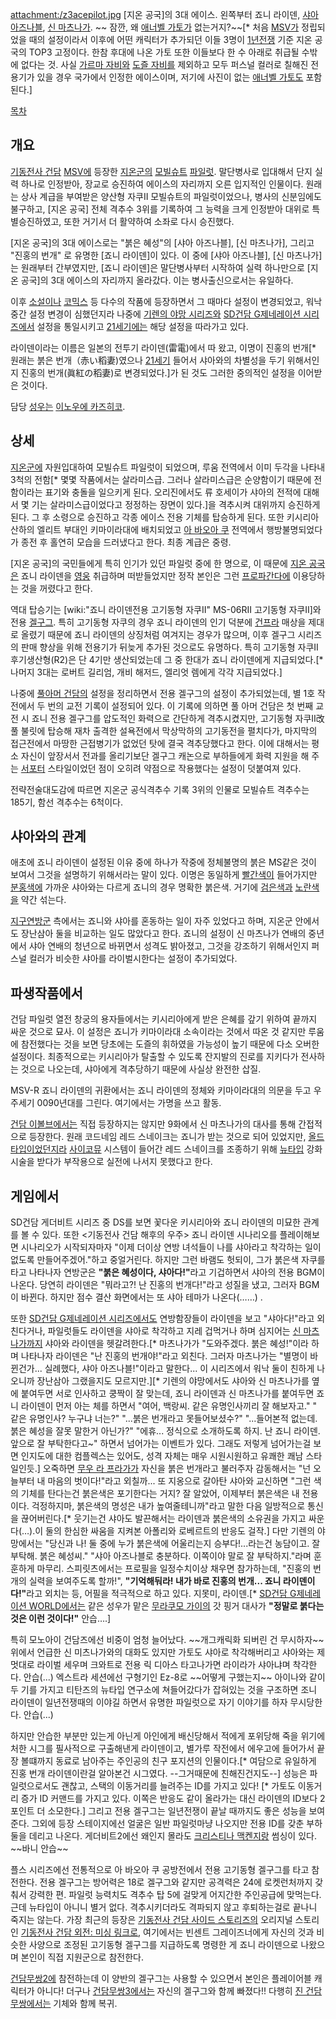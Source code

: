 attachment:/z3acepilot.jpg
[지온 공국]의 3대 에이스. 왼쪽부터 죠니 라이덴, [[샤아 아즈나블]], [[신 마츠나가]]. ~~ 잠깐, 왜 [[애너벨 가토]]가 없는거지?~~[* 처음 [[MSV]]가 정립되었을 때의 설정이라서 이후에 어떤 캐릭터가 추가되던 이들 3명이 [[1년전쟁]] 기준 지온 공국의 TOP3 고정이다. 한참 후대에 나온 가토 또한 이들보다 한 수 아래로 취급될 수밖에 없다는 것. 사실 [[가르마 자비]]와 [[도즐 자비]]를 제외하고 모두 퍼스널 컬러로 칠해진 전용기가 있을 경우 국가에서 인정한 에이스이며, 저기에 사진이 없는 [[애너벨 가토]]도 포함된다.]

[[목차]]

== 개요 ==
[[기동전사 건담]] [[MSV]]에 등장한 [[지온군]]의 [[모빌슈트]] [[파일럿]]. 말단병사로 입대해서 단지 실력 하나로 인정받아, 장교로 승진하여 에이스의 자리까지 오른 입지적인 인물이다. 원래는 상사 계급을 부여받은 양산형 자쿠II 모빌슈트의 파일럿이었으나, 병사의 신분임에도 불구하고, [지온 공국] 전체 격추수 3위를 기록하여 그 능력을 크게 인정받아 대위로 특별승진하였고, 또한 거기서 더 활약하여 소좌로 다시 승진했다. 

[지온 공국]의 3대 에이스로는 "붉은 혜성"의 [샤아 아즈나블], [신 마츠나가], 그리고 "진홍의 번개" 로 유명한 [죠니 라이덴]이 있다. 이 중에 [샤아 아즈나블], [신 마츠나가]는 원래부터 간부였지만, [죠니 라이덴]은 말단병사부터 시작하여 실력 하나만으로 [지온 공국]의 3대 에이스의 자리까지 올라갔다. 이는 병사출신으로서는 유일하다.

이후 [[소설]]이나 [[코믹스]] 등 다수의 작품에 등장하면서 그 때마다 설정이 변경되었고, 워낙 중간 설정 변경이 심했던지라 나중에 [[기렌의 야망 시리즈]]와 [[SD건담 G제네레이션 시리즈]]에서 설정을 통일시키고 [[21세기]]에는 해당 설정을 따라가고 있다.

라이덴이라는 이름은 일본의 전투기 라이덴(雷電)에서 따 왔고, 이명이 진홍의 번개[* 원래는 붉은 번개（赤い稻妻)였으나 [[21세기]] 들어서 샤아와의 차별성을 두기 위해서인지 진홍의 번개(眞紅の稻妻)로 변경되었다.]가 된 것도 그러한 중의적인 설정을 이어받은 것이다.

담당 [[성우]]는 [[이노우에 카즈히코]].

== 상세 ==
[[지온군]]에 자원입대하여 모빌슈트 파일럿이 되었으며, 루움 전역에서 이미 두각을 나타내 3척의 전함[* 몇몇 작품에서는 살라미스급. 그러나 살라미스급은 순양함이기 때문에 전함이라는 표기와 충돌을 일으키게 된다. 오리진에서도 류 호세이가 샤아의 전적에 대해서 몇 기는 살라미스급이었다고 정정하는 장면이 있다.]을 격추시켜 대위까지 승진하게 된다. 그 후 소령으로 승진하고 각종 에이스 전용 기체를 탑승하게 된다. 또한 키시리아 산하의 엘리트 부대인 키마이라대에 배치되었고 [[아 바오아 쿠]] 전역에서 행방불명되었다가 종전 후 홀연히 모습을 드러냈다고 한다. 최종 계급은 중령.

[지온 공국]의 국민들에게 특히 인기가 있던 파일럿 중에 한 명으로, 이 때문에 [[지온 공국]]은 죠니 라이덴을 [[영웅]] 취급하며 떠받들었지만 정작 본인은 그런 [[프로파간다]]에 이용당하는 것을 꺼렸다고 한다. 

역대 탑승기는 [wiki:"죠니 라이덴전용 고기동형 자쿠II" MS-06RII 고기동형 자쿠II]와 전용 [[겔구그]]. 특히 고기동형 자쿠의 경우 죠니 라이덴의 인기 덕분에 [[건프라]] 매상을 제대로 올렸기 때문에 죠니 라이덴의 상징처럼 여겨지는 경우가 많으며, 이후 겔구그 시리즈의 판매 향상을 위해 전용기가 뒤늦게 추가된 것으로도 유명하다. 특히 고기동형 자쿠II 후기생산형(R2)은 단 4기만 생산되었는데 그 중 한대가 죠니 라이덴에게 지급되었다.[* 나머지 3대는 로버트 길리엄, 개비 해저드, 엘리엇 렘에게 각각 지급되었다.]

나중에 [[풀아머 건담]]의 설정을 정리하면서 전용 겔구그의 설정이 추가되었는데, 별 1호 작전에서 두 번의 교전 기록이 설정되어 있다. 이 기록에 의하면 풀 아머 건담은 첫 번째 교전 시 죠니 전용 겔구그를 압도적인 화력으로 간단하게 격추시켰지만, 고기동형 자쿠II改 풀 불릿에 탑승해 재차 출격한 설욕전에서 막상막하의 고기동전을 펼치다가, 마지막의 접근전에서 마땅한 근접병기가 없었던 탓에 결국 격추당했다고 한다. 이에 대해서는 평소 자신이 앞장서서 전과를 올리기보단 겔구그 캐논으로 부하들에게 화력 지원을 해 주는 [[서포터]] 스타일이었던 점이 오히려 약점으로 작용했다는 설정이 덧붙여져 있다.

전략전술대도감에 따르면 지온군 공식격추수 기록 3위의 인물로 모빌슈트 격추수는 185기, 함선 격추수는 6척이다.

== 샤아와의 관계 ==
애초에 죠니 라이덴이 설정된 이유 중에 하나가 작중에 정체불명의 붉은 MS같은 것이 보여서 그것을 설명하기 위해서라는 말이 있다. 이명은 동일하게 [[빨간색]]이 들어가지만 [[분홍색]]에 가까운 샤아와는 다르게 죠니의 경우 명확한 붉은색. 거기에 [[검은색]]과 [[노란색]]을 약간 섞는다.

[[지구연방군]] 측에서는 죠니와 샤아를 혼동하는 일이 자주 있었다고 하며, 지온군 안에서도 장난삼아 둘을 비교하는 일도 많았다고 한다. 죠니의 설정이 신 마츠나가 연배의 중년에서 샤아 연배의 청년으로 바뀌면서 성격도 밝아졌고, 그것을 강조하기 위해서인지 퍼스널 컬러가 비슷한 샤아를 라이벌시한다는 설정이 추가되었다.


== 파생작품에서 ==
건담 파일럿 열전 창궁의 용자들에서는 키시리아에게 받은 은혜를 갚기 위하여 끝까지 싸운 것으로 묘사. 이 설정은 죠니가 키마이라대 소속이라는 것에서 따온 것 같지만 루움에 참전했다는 것을 보면 당초에는 도즐의 휘하였을 가능성이 높기 때문에 다소 오버한 설정이다. 최종적으로는 키시리아가 탈출할 수 있도록 잔지발의 진로를 지키다가 전사하는 것으로 나오는데, 샤아에게 격추당하기 때문에 사실상 완전한 삽질.

MSV-R 죠니 라이덴의 귀환에서는 죠니 라이덴의 정체와 키마이라대의 의문을 두고 우주세기 0090년대를 그린다. 여기에서는 가명을 쓰고 활동.

[[건담 이볼브]]에서는 직접 등장하지는 않지만 9화에서 신 마츠나가의 대사를 통해 간접적으로 등장한다. 원래 코드네임 레드 스네이크는 죠니가 받는 것으로 되어 있었지만, [[올드타입]]이었던지라 [[사이코뮤]] 시스템이 들어간 레드 스네이크를 조종하기 위해 [[뉴타입]] 강화 시술을 받다가 부작용으로 실전에 나서지 못했다고 한다.

== 게임에서 ==
SD건담 게더비트 시리즈 중 DS를 보면 꽃다운 키시리아와 죠니 라이덴의 미묘한 관계를 볼 수 있다. 또한 <기동전사 건담 해후의 우주> 죠니 라이덴 시나리오를 플레이해보면 시나리오가 시작되자마자 "이제 더이상 연방 녀석들이 나를 샤아라고 착각하는 일이 없도록 만들어주겠어."하고 중얼거린다. 하지만 그런 바램도 헛되이, 그가 붉은색 자쿠를 타고 나타나자 연방군은 '''"붉은 혜성이다, 샤아다!"'''라고 기겁하면서 샤아의 전용 BGM이 나온다. 당연히 라이덴은 "뭐라고?! 난 진홍의 번개다!"라고 성질을 냈고, 그러자 BGM이 바뀐다. 하지만 점수 결산 화면에서는 또 샤아 테마가 나온다(……) .

또한 [[SD건담 G제네레이션 시리즈]]에서도 연방함장들이 라이덴을 보고 "샤아다!"라고 외친다거나, 파일럿들도 라이덴을 샤아로 착각하고 지레 겁먹거나 하며 심지어는 [[신 마츠나가]]까지 샤아와 라이덴을 헷갈려한다.[* 마츠나가가 "도와주겠다. 붉은 혜성!"이라 하며 나타나자 라이덴은 "난 진홍의 번개야!"라고 외친다. 그러자 마츠나가는 "별명이 바뀐건가... 실례했다, 샤아 아즈나블!"이라고 말한다... 이 시리즈에서 워낙 둘이 친하게 나오니까 장난삼아 그랬을지도 모르지만.][* 기렌의 야망에서도 샤아와 신 마츠나가를 옆에 붙여두면 서로 인사하고 쿵짝이 잘 맞는데, 죠니 라이덴과 신 마츠나가를 붙여두면 죠니 라이덴이 먼저 아는 체를 하면서 "여어, 백랑씨. 같은 유명인사끼리 잘 해보자고." " 같은 유명인사? 누구냐 너는?" "...붉은 번개라고 못들어보셨수?" "...들어본적 없는데. 붉은 혜성을 잘못 말한거 아닌가?" "에휴... 정식으로 소개하도록 하지. 난 죠니 라이덴. 앞으로 잘 부탁한다고~" 하면서 넘어가는 이벤트가 있다. 그래도 저렇게 넘어가는걸 보면 인지도에 대한 컴플렉스는 있어도, 성격 자체는 매우 시원시원하고 유쾌한 쾌남 스타일인듯.] 오죽하면 [[무우 라 프라가]]가 자신을 붉은 번개라고 불러주자 감동해서는 "넌 오늘부터 내 마음의 벗이다!"라고 외칠까... 또 지옹으로 갈아탄 샤아와 교신하면 "그런 색의 기체를 탄다는건 붉은색은 포기한다는 거지? 잘 알았어, 이제부터 붉은색은 내 전용이다. 걱정하지마, 붉은색의 명성은 내가 높여줄테니까"라고 말한 다음 일방적으로 통신을 끊어버린다.[* 웃기는건 샤아도 발끈해서는 라이덴과 붉은색의 소유권을 가지고 싸운다(…).이 둘의 한심한 싸움을 지켜본 아폴리와 로베르트의 반응도 걸작.] 다만 기렌의 야망에서는 "당신과 나! 둘 중에 누가 붉은색에 어울리는지 승부다!...라는건 농담이고. 잘 부탁해. 붉은 혜성씨." "샤아 아즈나블로 충분하다. 이쪽이야 말로 잘 부탁하지."라며 훈훈하게 마무리. 스피릿츠에서는 프로필을 일정수치이상 채우면 참가하는데, "진홍의 번개의 실력을 보여주도록 할까!", '''"기억해둬라! 내가 바로 진홍의 번개... 죠니 라이덴이다!"'''라고 외치는 등, 어필을 적극적으로 하고 있다. 지못미, 라이덴.[* [[SD건담 G제네레이션 WORLD]]에서는 같은 성우가 맡은 [[무라쿠모 가이]]의 갓 핑거 대사가 '''"정말로 붉다는 것은 이런 것이다!"''' 안습….]

특히 모노아이 건담즈에선 비중이 엄청 늘어났다. ~~개그캐릭화 되버린 건 무시하자~~ 위에서 언급한 신 미츠나가와의 대화도 있지만 가토도 샤아로 착각해버리고 샤아와는 제멋대로 라이벌 세우며 크와트로 전용 릭 디아스 타고나가면 라이라가 샤아냐며 착각한다. 안습(...) 엑스트라 세션에선 구형기인 Ez-8로 ~~어떻게 구했는지~~ 아이나와 같이 두 기를 가지고 티탄즈의 뉴타입 연구소에 쳐들어갔다가 잡혀있는 것을 구조하면 조니 라이덴이 일년전쟁때의 이야길 하면서 유명한 파일럿으로 자기 이야기를 하자 무시당한다. 안습(...) 

하지만 안습한 부분만 있는게 아닌게 아인에게 배신당해서 적에게 포위당해 죽을 위기에 처한 시그를 필사적으로 구출해낸게 라이덴이고, 별가루 작전에서 에우고에 들어가서 끝장 볼떄까지 동료로 남아주는 주인공의 친구 포지션의 인물이다.[* 여담으로 유일하게 진홍 번개 라이덴이란걸 알아본건 시그였다. --그거때문에 친해진건지도--] 성능은 파일럿으로서도 괜찮고, 스택의 이동거리를 늘려주는 ID를 가지고 있다! [* 가토도 이동거리 증가 ID 커맨드를 가지고 있다. 이쪽은 반응도 같이 올라가는 대신 라이덴의 ID보다 2 포인트 더 소모한다.] 그리고 전용 겔구그는 일년전쟁이 끝날 때까지도 좋은 성능을 보여준다. 그외에 등장 스테이지에선 얼굴은 일반 파일럿마냥 나오지만 전용 ID를 갖춘 부하 둘을 데리고 나온다. 게더비트2에선 왜인지 몰라도 [[크리스티나 맥켄지]]랑 썸싱이 있다. ~~바니 안습~~

플스 시리즈에선 전통적으로 아 바오아 쿠 공방전에서 전용 고기동형 겔구그를 타고 참전한다. 전용 겔구그는 방어력은 18로 겔구그와 같지만 공격력은 24에 로켓런처까지 갖춰서 강력한 편. 파일럿 능력치도 격추수 탑 5에 걸맞게 어지간한 주인공급에 맞먹는다. 근데 뉴타입이 아니니 별거 없다. 격추시키더라도 격파되지 않고 후퇴하는걸로 끝나니 죽지는 않는다. 가장 최근의 등장은 [[기동전사 건담 사이드 스토리즈]]의 오리지널 스토리인 [[기동전사 건담 외전: 미싱 링크]]로, 여기에서는 빈센트 그레이즈너에게 자신의 것과 비슷한 사양으로 조정된 고기동형 겔구그를 지급하도록 명령한 게 죠니 라이덴으로 나왔으며 본인이 직접 지원군으로 참전한다.

[[건담무쌍2]]에 참전하는데 이 양반의 겔구그는 사용할 수 있으면서 본인은 플레이어블 캐릭터가 아니다! 더구나 [[건담무쌍3]]에서는 자신의 겔구그와 함께 빠졌다!! 다행히 [[진 건담무쌍]]에서는 기체와 함께 복귀.
